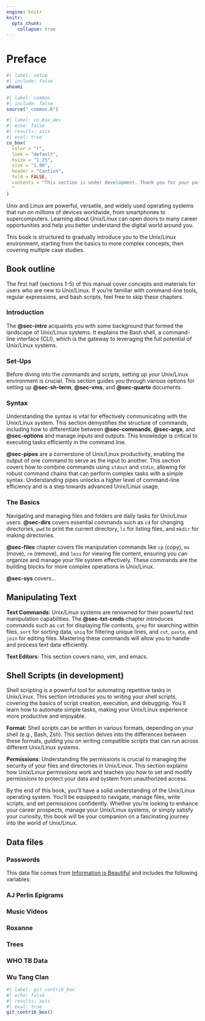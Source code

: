 ```yaml
---
engine: knitr
knitr:
  opts_chunk: 
    collapse: true
---
```


# Preface {#sec-preface .unnumbered}

```bash
#| label: setup
#| include: false
whoami
```

```r
#| label: common
#| include: false
source("_common.R")
```

```r
#| label: co_box_dev
#| echo: false
#| results: asis
#| eval: true
co_box(
  color = "r",
  look = "default", 
  hsize = "1.25", 
  size = "1.00", 
  header = "Caution", 
  fold = FALSE,
  contents = "This section is under development. Thank you for your patience.
  "
)
```

Unix and Linux are powerful, versatile, and widely used operating systems that run on millions of devices worldwide, from smartphones to supercomputers. Learning about Unix/Linux can open doors to many career opportunities and help you better understand the digital world around you.

This book is structured to gradually introduce you to the Unix/Linux environment, starting from the basics to more complex concepts, then covering multiple case studies.


## Book outline

The first half (sections 1-5) of this manual cover concepts and materials for users who are new to Unix/Linux. If you're familiar with command-line tools, regular expressions, and bash scripts, feel free to skip these chapters.

### Introduction

The <strong>@sec-intro</strong> acquaints you with some background that formed the landscape of Unix/Linux systems. It explains the Bash shell, a command-line interface (CLI), which is the gateway to leveraging the full potential of Unix/Linux systems.

### Set-Ups

Before diving into the commands and scripts, setting up your Unix/Linux environment is crucial. This section guides you through various options for setting up <strong>@sec-sh-term</strong>, <strong>@sec-vms</strong>, and <strong>@sec-quarto</strong> documents.

### Syntax

Understanding the syntax is vital for effectively communicating with the Unix/Linux system. This section demystifies the structure of commands, including how to differentiate between <strong>@sec-commands</strong>, <strong>@sec-args</strong>, and <strong>@sec-options</strong> and manage inputs and outputs. This knowledge is critical to executing tasks efficiently in the command line.

<strong>@sec-pipes</strong> are a cornerstone of Unix/Linux productivity, enabling the output of one command to serve as the input to another. This section covers how to combine commands using `stdout` and `stdin`, allowing for robust command chains that can perform complex tasks with a simple syntax. Understanding pipes unlocks a higher level of command-line efficiency and is a step towards advanced Unix/Linux usage.

### The Basics

Navigating and managing files and folders are daily tasks for Unix/Linux users. <strong>@sec-dirs</strong> covers essential commands such as `cd` for changing directories, `pwd` to print the current directory, `ls` for listing files, and `mkdir` for making directories.

<strong>@sec-files</strong> chapter covers file manipulation commands like `cp` (copy), `mv` (move), `rm` (remove), and `less` for viewing file content, ensuring you can organize and manage your file system effectively. These commands are the building blocks for more complex operations in Unix/Linux.

<strong>@sec-sys</strong> covers...

## Manipulating Text

**Text Commands**: Unix/Linux systems are renowned for their powerful text manipulation capabilities. The <strong>@sec-txt-cmds</strong> chapter introduces commands such as `cat` for displaying file contents, `grep` for searching within files, `sort` for sorting data, `uniq` for filtering unique lines, and `cut`, `paste`, and `join` for editing files. Mastering these commands will allow you to handle and process text data efficiently.

**Text Editors:** This section covers nano, vim, and emacs.

## Shell Scripts (in development)

Shell scripting is a powerful tool for automating repetitive tasks in Unix/Linux. This section introduces you to writing your shell scripts, covering the basics of script creation, execution, and debugging. You\`ll learn how to automate simple tasks, making your Unix/Linux experience more productive and enjoyable.

**Format**: Shell scripts can be written in various formats, depending on your shell (e.g., Bash, Zsh). This section delves into the differences between these formats, guiding you on writing compatible scripts that can run across different Unix/Linux systems.

**Permissions**: Understanding file permissions is crucial to managing the security of your files and directories in Unix/Linux. This section explains how Unix/Linux permissions work and teaches you how to set and modify permissions to protect your data and system from unauthorized access.

By the end of this book, you'll have a solid understanding of the Unix/Linux operating system. You'll be equipped to navigate, manage files, write scripts, and set permissions confidently. Whether you're looking to enhance your career prospects, manage your Unix/Linux systems, or simply satisfy your curiosity, this book will be your companion on a fascinating journey into the world of Unix/Linux.

## <!--# What This Book Is Not   -->

## <!--# Audience and Prerequisites -->

## Data files 

### Passwords

This data file comes from [Information is Beautiful](https://docs.google.com/spreadsheets/d/1cz7TDhm0ebVpySqbTvrHrD3WpxeyE4hLZtifWSnoNTQ/edit#gid=16) and includes the following variables: 



### AJ Perlis Epigrams 



### Music Videos 

### Roxanne 

### Trees 

### WHO TB Data 

### Wu Tang Clan

```r
#| label: git_contrib_box
#| echo: false
#| results: asis
#| eval: true
git_contrib_box()
```
